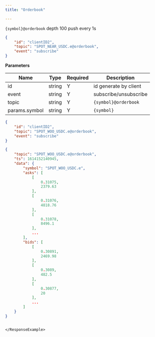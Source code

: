 ```yaml
---
title: "Orderbook"

---
```


`{symbol}@orderbook` depth 100 push every 1s

```json
{
    "id": "clientID2",
    "topic": "SPOT_NEAR_USDC.e@orderbook",
    "event": "subscribe"
}
```


**Parameters**

| Name          | Type   | Required | Description           |
|---------------|--------|----------|-----------------------|
| id            | string | Y        | id generate by client |
| event         | string | Y        | subscribe/unsubscribe |
| topic         | string | Y        | `{symbol}@orderbook`    |
| params.symbol | string | Y        | `{symbol}`              |


<RequestExample>

```json Response
{
    "id": "clientID2",
    "topic": "SPOT_WOO_USDC.e@orderbook",
    "event": "subscribe"
}
```

</RequestExample>



<ResponseExample>

```json Subscribed Message
{
    "topic": "SPOT_WOO_USDC.e@orderbook",
    "ts": 1614152140945,
    "data": {
        "symbol": "SPOT_WOO_USDC.e",
        "asks": [
            [
                0.31075,
                2379.63
            ],
            [
                0.31076,
                4818.76
            ],
            [
                0.31078,
                8496.1
            ],
            ...
        ],
        "bids": [
            [
                0.30891,
                2469.98
            ],
            [
                0.3089,
                482.5
            ],
            [
                0.30877,
                20
            ],
            ...
        ]
    }
}
```
```

</ResponseExample>
